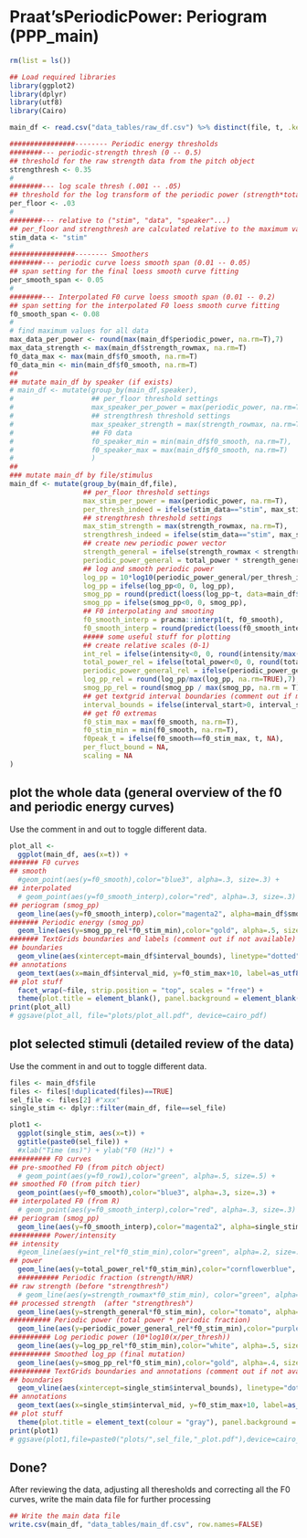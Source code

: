 # Praat'sPeriodicPower: Periogram (PPP_main)

```r
rm(list = ls())

## Load required libraries 
library(ggplot2)
library(dplyr)
library(utf8)
library(Cairo)
```

```r
main_df <- read.csv("data_tables/raw_df.csv") %>% distinct(file, t, .keep_all = TRUE)
```

```r
################-------- Periodic energy thresholds
########--- periodic-strength thresh (0 -- 0.5) 
## threshold for the raw strength data from the pitch object
strengthresh <- 0.35
#
########--- log scale thresh (.001 -- .05) 
## threshold for the log transform of the periodic power (strength*total_power)
per_floor <- .03
#
########--- relative to ("stim", "data", "speaker"...)
## per_floor and strengthresh are calculated relative to the maximum values of either the wole set, per speaker, or for each stimulus. 
stim_data <- "stim"
#
################-------- Smoothers
########--- periodic curve loess smooth span (0.01 -- 0.05) 
## span setting for the final loess smooth curve fitting
per_smooth_span <- 0.05
#
########--- Interpolated F0 curve loess smooth span (0.01 -- 0.2) 
## span setting for the interpolated F0 loess smooth curve fitting
f0_smooth_span <- 0.08
#
# find maximum values for all data
max_data_per_power <- round(max(main_df$periodic_power, na.rm=T),7)
max_data_strength <- max(main_df$strength_rowmax, na.rm=T)
f0_data_max <- max(main_df$f0_smooth, na.rm=T)
f0_data_min <- min(main_df$f0_smooth, na.rm=T)
##
## mutate main_df by speaker (if exists)
# main_df <- mutate(group_by(main_df,speaker),
#                   ## per_floor threshold settings
#                   max_speaker_per_power = max(periodic_power, na.rm=T),
#                   ## strengthresh threshold settings
#                   max_speaker_strength = max(strength_rowmax, na.rm=T),
#                   ## F0 data
#                   f0_speaker_min = min(main_df$f0_smooth, na.rm=T),
#                   f0_speaker_max = max(main_df$f0_smooth, na.rm=T)
#                   )
##
### mutate main_df by file/stimulus
main_df <- mutate(group_by(main_df,file),
                  ## per_floor threshold settings
                  max_stim_per_power = max(periodic_power, na.rm=T),
                  per_thresh_indeed = ifelse(stim_data=="stim", max_stim_per_power * per_floor, ifelse(stim_data=="speaker", max_speaker_per_power * per_floor, max_data_per_power * per_floor)),
                  ## strengthresh threshold settings
                  max_stim_strength = max(strength_rowmax, na.rm=T),
                  strengthresh_indeed = ifelse(stim_data=="stim", max_stim_strength * strengthresh, ifelse(stim_data=="speaker", max_speaker_strength * strengthresh, max_data_strength * strengthresh)),
                  ## create new periodic power vector
                  strength_general = ifelse(strength_rowmax < strengthresh_indeed, 0, strength_rowmax),
                  periodic_power_general = total_power * strength_general,
                  ## log and smooth periodic power
                  log_pp = 10*log10(periodic_power_general/per_thresh_indeed),
                  log_pp = ifelse(log_pp<0, 0, log_pp),
                  smog_pp = round(predict(loess(log_pp~t, data=main_df$file, span=per_smooth_span, degree = 1, na.action = "na.exclude")),7),
                  smog_pp = ifelse(smog_pp<0, 0, smog_pp),
                  ## F0 interpolating and smooting
                  f0_smooth_interp = pracma::interp1(t, f0_smooth),
                  f0_smooth_interp = round(predict(loess(f0_smooth_interp~t, data=main_df$file, span=f0_smooth_span, degree = 1, na.action = "na.exclude")),2),
                  ##### some useful stuff for plotting
                  ## create relative scales (0-1) 
                  int_rel = ifelse(intensity<0, 0, round(intensity/max(intensity, na.rm=TRUE),7)), 
                  total_power_rel = ifelse(total_power<0, 0, round(total_power/max(total_power, na.rm=TRUE),7)), 
                  periodic_power_general_rel = ifelse(periodic_power_general<0, 0, round(periodic_power_general/max(periodic_power_general, na.rm=TRUE),7)),
                  log_pp_rel = round(log_pp/max(log_pp, na.rm=TRUE),7),
                  smog_pp_rel = round(smog_pp / max(smog_pp, na.rm = T),7),
                  ## get textgrid interval boundaries (comment out if missing)
                  interval_bounds = ifelse(interval_start>0, interval_start, NA),
                  ## get f0 extremas  
                  f0_stim_max = max(f0_smooth, na.rm=T),
                  f0_stim_min = min(f0_smooth, na.rm=T),
                  f0peak_t = ifelse(f0_smooth==f0_stim_max, t, NA),
                  per_fluct_bound = NA,
                  scaling = NA
)

```

## plot the whole data (general overview of the f0 and periodic energy curves)
Use the comment in and out to toggle different data.

```r

plot_all <- 
  ggplot(main_df, aes(x=t)) +
####### F0 curves
## smooth
  #geom_point(aes(y=f0_smooth),color="blue3", alpha=.3, size=.3) + 
## interpolated
  # geom_point(aes(y=f0_smooth_interp),color="red", alpha=.3, size=.3) +
## periogram (smog_pp)
  geom_line(aes(y=f0_smooth_interp),color="magenta2", alpha=main_df$smog_pp_rel, size=main_df$smog_pp_rel*3) +
####### Periodic energy (smog_pp)
  geom_line(aes(y=smog_pp_rel*f0_stim_min),color="gold", alpha=.5, size=1) + 
####### TextGrids boundaries and labels (comment out if not available)
## boundaries
  geom_vline(aes(xintercept=main_df$interval_bounds), linetype="dotted", color="white", size=.5, alpha=.5) +
## annotations
  geom_text(aes(x=main_df$interval_mid, y=f0_stim_max+10, label=as_utf8(as.character(label)), check_overlap=T), color="white", size=2, family= "Avenir") +
## plot stuff
  facet_wrap(~file, strip.position = "top", scales = "free") +
  theme(plot.title = element_blank(), panel.background = element_blank(), plot.background = element_rect(fill = "black"), panel.grid = element_blank(), axis.title = element_blank(), axis.text = element_blank(), axis.ticks = element_blank(), strip.text = element_text(size = 8)) 
print(plot_all)  
# ggsave(plot_all, file="plots/plot_all.pdf", device=cairo_pdf)

```

## plot selected stimuli (detailed review of the data)
Use the comment in and out to toggle different data.

```r
files <- main_df$file
files <- files[!duplicated(files)==TRUE]
sel_file <- files[2] #"xxx" 
single_stim <- dplyr::filter(main_df, file==sel_file)

plot1 <- 
  ggplot(single_stim, aes(x=t)) +
  ggtitle(paste0(sel_file)) +  
  #xlab("Time (ms)") + ylab("F0 (Hz)") +
########## F0 curves
## pre-smoothed F0 (from pitch object)
  # geom_point(aes(y=f0_row1),color="green", alpha=.5, size=.5) +
## smoothed F0 (from pitch tier)
  geom_point(aes(y=f0_smooth),color="blue3", alpha=.3, size=.3) + 
## interpolated F0 (from R)
  # geom_point(aes(y=f0_smooth_interp),color="red", alpha=.3, size=.3) +
## periogram (smog_pp)
  geom_line(aes(y=f0_smooth_interp),color="magenta2", alpha=single_stim$smog_pp_rel, size=single_stim$smog_pp_rel*5) +
########## Power/intensity
## intensity
  #geom_line(aes(y=int_rel*f0_stim_min),color="green", alpha=.2, size=.5) + 
## power
  geom_line(aes(y=total_power_rel*f0_stim_min),color="cornflowerblue", alpha=.5, size=.5) + 
  ########## Periodic fraction (strength/HNR)
## raw strength (before "strengthresh")
  # geom_line(aes(y=strength_rowmax*f0_stim_min), color="green", alpha=.3, size=.5) +
## processed strength  (after "strengthresh")
  geom_line(aes(y=strength_general*f0_stim_min), color="tomato", alpha=.5, size=.5) +
########## Periodic power (total power * periodic fraction)
  geom_line(aes(y=periodic_power_general_rel*f0_stim_min),color="purple3", alpha=.6, size=.5) +
########## Log periodic power (10*log10(x/per_thresh))
  geom_line(aes(y=log_pp_rel*f0_stim_min),color="white", alpha=.5, size=.5) +
########## Smoothed log_pp (final mutation)
  geom_line(aes(y=smog_pp_rel*f0_stim_min),color="gold", alpha=.4, size=2) +
########## TextGrids boundaries and annotations (comment out if not available)
## boundaries
  geom_vline(aes(xintercept=single_stim$interval_bounds), linetype="dotted", color="white", size=.5, alpha=.5) +
## annotations
  geom_text(aes(x=single_stim$interval_mid, y=f0_stim_max+10, label=as_utf8(as.character(label)), check_overlap=T), size=4, color="white", family= "Avenir") + 
## plot stuff
  theme(plot.title = element_text(colour = "gray"), panel.background = element_blank(), plot.background = element_rect(fill = "black"), panel.grid = element_blank(), axis.title = element_blank(), axis.text.x = element_text(), axis.ticks = element_blank()) 
print(plot1)
# ggsave(plot1,file=paste0("plots/",sel_file,"_plot.pdf"),device=cairo_pdf)

```

## Done?
After reviewing the data, adjusting all theresholds and correcting all the F0 curves, write the main data file for further processing

```r
## Write the main data file
write.csv(main_df, "data_tables/main_df.csv", row.names=FALSE)
```